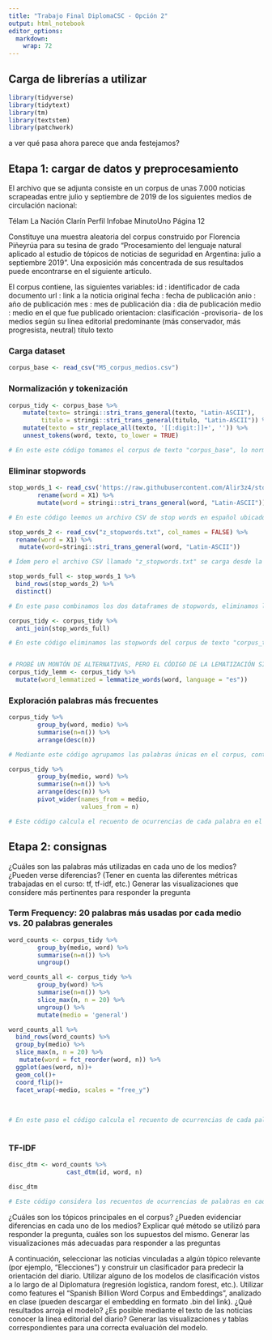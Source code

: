 ```yaml
---
title: "Trabajo Final DiplomaCSC - Opción 2"
output: html_notebook
editor_options: 
  markdown: 
    wrap: 72
--- 
```


## Carga de librerías a utilizar

```r
library(tidyverse)
library(tidytext)
library(tm)
library(textstem)
library(patchwork)

```

a ver qué pasa ahora
parece que anda
festejamos?

## Etapa 1: cargar de datos y preprocesamiento

El archivo que se adjunta consiste en un corpus de unas 7.000 noticias
scrapeadas entre julio y septiembre de 2019 de los siguientes medios de
circulación nacional:

Télam La Nación Clarín Perfil Infobae MinutoUno Página 12

Constituye una muestra aleatoria del corpus construido por Florencia
Piñeyrúa para su tesina de grado “Procesamiento del lenguaje natural
aplicado al estudio de tópicos de noticias de seguridad en Argentina:
julio a septiembre 2019”. Una exposición más concentrada de sus
resultados puede encontrarse en el siguiente artículo.

El corpus contiene, las siguientes variables: 
id : identificador de cada documento 
url : link a la noticia original 
fecha : fecha de publicación
anio : año de publicación 
mes : mes de publicación 
dia : dia de publicación 
medio : medio en el que fue publicado 
orientacion: clasificación -provisoria- de los medios según su línea editorial predominante (más conservador, más progresista, neutral) titulo 
texto

### Carga dataset
```r
corpus_base <- read_csv("M5_corpus_medios.csv")
```

### Normalización y tokenización
```r
corpus_tidy <- corpus_base %>% 
    mutate(texto= stringi::stri_trans_general(texto, "Latin-ASCII"),
         titulo = stringi::stri_trans_general(titulo, "Latin-ASCII")) %>% 
    mutate(texto = str_replace_all(texto, '[[:digit:]]+', '')) %>% 
    unnest_tokens(word, texto, to_lower = TRUE)

# En este este código tomamos el corpus de texto "corpus_base", lo normalizamos convirtiendo el texto y el título a caracteres ASCII, eliminamos los dígitos del texto y finalmente los dividimos en tokens para su posterior análisis.
```

### Eliminar stopwords
```r
stop_words_1 <- read_csv('https://raw.githubusercontent.com/Alir3z4/stop-words/master/spanish.txt', col_names=FALSE) %>%
        rename(word = X1) %>%
        mutate(word = stringi::stri_trans_general(word, "Latin-ASCII"))

# En este código leemos un archivo CSV de stop words en español ubicado en la URL especificada, renombramos la columna a "word" y luego transformamos las palabras en la columna para asegurarnos de que estén en formato ASCII. El resultado final es un dataframe llamado "stop_words_1" que contiene la lista de stopwords normalizadas.

stop_words_2 <- read_csv("z_stopwords.txt", col_names = FALSE) %>% 
  rename(word = X1) %>% 
   mutate(word=stringi::stri_trans_general(word, "Latin-ASCII"))

# Ídem pero el archivo CSV llamado "z_stopwords.txt" se carga desde la carpeta.

stop_words_full <- stop_words_1 %>% 
  bind_rows(stop_words_2) %>% 
  distinct()

# En este paso combinamos los dos dataframes de stopwords, eliminamos las filas duplicadas y guardamos el resultado en un nuevo dataframe llamado "stop_words_full". Este dataframe contiene la lista completa y única de stopwords normalizadas.

corpus_tidy <- corpus_tidy %>% 
  anti_join(stop_words_full)

# En este código eliminamos las stopwords del corpus de texto "corpus_tidy" utilizando la lista de stopwords contenida en el dataframe "stop_words_full". Este paso en el procesamiento de texto es necesario para eliminar palabras que no aportan significado para el análisis posterior.


# PROBÉ UN MONTÓN DE ALTERNATIVAS, PERO EL CÓDIGO DE LA LEMATIZACIÓN SIGUE SIN FUNCIONAR (FIJATE QUE EL ELEMENTO CORPUS_TIDY_LEMM DUPLICA LAS MIMAS PALABRAS EN LA ÚLTIMA COLUMNA). ENTIENDO QUE PUEDE SER UN TEMA DEL DICCIONARIO QUE SE USA, PERO CON OTRAS OPCIONES TAMPOCO ME FUNCIONA
corpus_tidy_lemm <- corpus_tidy %>%
  mutate(word_lemmatized = lemmatize_words(word, language = "es"))
```

### Exploración palabras más frecuentes
```r
corpus_tidy %>%
        group_by(word, medio) %>%
        summarise(n=n()) %>%
        arrange(desc(n))

# Mediante este código agrupamos las palabras únicas en el corpus, contamos el número de ocurrencias de cada palabra y las ordenamos en función de su frecuencia de aparición, mostrando primero las palabras más frecuentes.

```
```r
corpus_tidy %>%
        group_by(medio, word) %>%
        summarise(n=n()) %>%
        arrange(desc(n)) %>%
        pivot_wider(names_from = medio,
                    values_from = n)

# Este código calcula el recuento de ocurrencias de cada palabra en el corpus de texto agrupado según el medio de comunicación, y luego reorganiza estos resultados en un formato más ancho donde cada medio tiene sus recuentos de ocurrencias asociados para cada palabra.

```

## Etapa 2: consignas

¿Cuáles son las palabras más utilizadas en cada uno de los medios? ¿Pueden verse diferencias? (Tener en cuenta las diferentes métricas trabajadas en el curso: tf, tf-idf, etc.) Generar las visualizaciones que considere más pertinentes para responder la pregunta

### Term Frequency: 20 palabras más usadas por cada medio vs. 20 palabras generales
```r
word_counts <- corpus_tidy %>%
        group_by(medio, word) %>%
        summarise(n=n()) %>%
        ungroup()

word_counts_all <- corpus_tidy %>%
        group_by(word) %>%
        summarise(n=n()) %>%
        slice_max(n, n = 20) %>% 
        ungroup() %>% 
        mutate(medio = 'general')

word_counts_all %>% 
  bind_rows(word_counts) %>% 
  group_by(medio) %>% 
  slice_max(n, n = 20) %>% 
   mutate(word = fct_reorder(word, n)) %>% 
  ggplot(aes(word, n))+
  geom_col()+
  coord_flip()+
  facet_wrap(~medio, scales = "free_y")
  
 
 
# En este paso el código calcula el recuento de ocurrencias de cada palabra en el corpus de texto, agrupado por el identificador único de cada documento, y almacena estos recuentos en un nuevo dataframe llamado "word_counts". La utilidad radica en la posibilidad de analizar la frecuencia de palabras en cada documento individualmente.
```
```r
```


### TF-IDF
```r
disc_dtm <- word_counts %>%
                cast_dtm(id, word, n)

disc_dtm

# Este código considera los recuentos de ocurrencias de palabras en cada documento almacenados en el dataframe "word_counts" y los convierte en una matriz dispersa de términos del documento (DTM) llamada "disc_dtm". Esto es útil para el análisis de texto, donde se puede utilizar la matriz DTM como entrada para diversos modelos de aprendizaje automático o análisis de texto.
```



¿Cuáles son los tópicos principales en el corpus? ¿Pueden evidenciar diferencias en cada uno de los medios? Explicar qué método se utilizó para responder la pregunta, cuáles son los supuestos del mismo. Generar las visualizaciones más adecuadas para responder a las preguntas

A continuación, seleccionar las noticias vinculadas a algún tópico relevante (por ejemplo, “Elecciones”) y construir un clasificador para predecir la orientación del diario. Utilizar alguno de los modelos de clasificación vistos a lo largo de al Diplomatura (regresión logística, random forest, etc.). Utilizar como features el “Spanish Billion Word Corpus and Embeddings”, analizado en clase (pueden descargar el embedding en formato .bin del link). ¿Qué resultados arroja el modelo? ¿Es posible mediante el texto de las noticias conocer la línea editorial del diario? Generar las visualizaciones y tablas correspondientes para una correcta evaluación del modelo.
